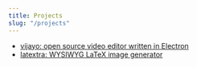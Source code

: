 ```yaml
---
title: Projects
slug: "/projects"
---
```


- [vijayo: open source video editor written in Electron](https://github.com/iburistu/vijayo)
- [latextra: WYSIWYG LaTeX image generator](https://github.com/iburistu/latextra)

